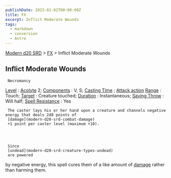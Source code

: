 ```yaml
---
publishDate: 2023-01-02T00:00:00Z
title: FX
excerpt: Inflict Moderate Wounds
tags:
  - markdown
  - conversion
  - Astro
---
```


[Modern d20 SRD](/#modernD20) > [FX](modern-d20-srd-fx-index) > Inflict Moderate Wounds

## Inflict Moderate Wounds




     Necromancy

[Level](modern-d20-srd-fx-level)
:
[Acolyte](modern-d20-srd-classes-advanced-acolyte)
2;
[Components](modern-d20-srd-fx-components)
: V, S;
[Casting Time](modern-d20-srd-fx-casting-time)
;
[Attack action](modern-d20-srd-combat-attack-actions)
[Range](modern-d20-srd-fx-range)
: Touch;
[Target](modern-d20-srd-fx-target)
: Creature touched;
[Duration](modern-d20-srd-fx-duration)
: Instantaneous;
[Saving Throw](modern-d20-srd-basics-saving-throws)
: Will half;
[Spell Resistance](modern-d20-srd-special-abilities-spell-resistance)
: Yes

     The caster lays his or her hand upon a creature and channels negative energy that deals 2d8 points of
     [damage](modern-d20-srd-combat-damage)
     +1 point per caster level (maximum +10).




     Since
     [undead](modern-d20-srd-creature-types-undead)
     are powered

by negative energy, this spell cures them of a like amount of
[damage](modern-d20-srd-combat-damage)
rather
than harming them.
